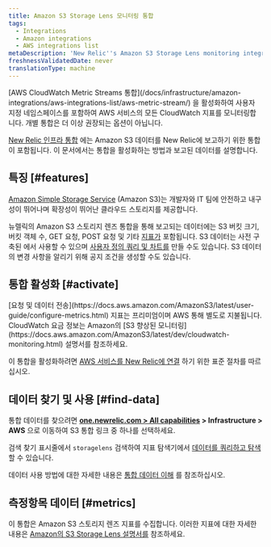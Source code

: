 ```yaml
---
title: Amazon S3 Storage Lens 모니터링 통합
tags:
  - Integrations
  - Amazon integrations
  - AWS integrations list
metaDescription: 'New Relic''s Amazon S3 Storage Lens monitoring integration: what data it reports, and how to enable it.'
freshnessValidatedDate: never
translationType: machine
---
```


<Callout variant="important">
  [AWS CloudWatch Metric Streams 통합](/docs/infrastructure/amazon-integrations/aws-integrations-list/aws-metric-stream/) 을 활성화하여 사용자 지정 네임스페이스를 포함하여 AWS 서비스의 모든 CloudWatch 지표를 모니터링합니다. 개별 통합은 더 이상 권장되는 옵션이 아닙니다.
</Callout>

[New Relic 인프라 통합](/docs/infrastructure/integrations-getting-started/getting-started/introduction-infrastructure-integrations) 에는 Amazon S3 데이터를 New Relic에 보고하기 위한 통합이 포함됩니다. 이 문서에서는 통합을 활성화하는 방법과 보고된 데이터를 설명합니다.

## 특징 [#features]

[Amazon Simple Storage Service](https://aws.amazon.com/s3) (Amazon S3)는 개발자와 IT 팀에 안전하고 내구성이 뛰어나며 확장성이 뛰어난 클라우드 스토리지를 제공합니다.

뉴렐릭의 Amazon S3 스토리지 렌즈 통합을 통해 보고되는 데이터에는 S3 버킷 크기, 버킷 객체 수, GET 요청, POST 요청 및 기타 [지표가](#metrics) 포함됩니다. S3 데이터는 사전 구축된 <InlinePopover type="dashboards"/>에서 사용할 수 있으며 [사용자 정의 쿼리 및 차트를](/docs/infrastructure/integrations-getting-started/getting-started/use-integration-data-new-relic-insights) 만들 수도 있습니다. S3 데이터의 변경 사항을 알리기 위해 공지 조건을 생성할 수도 있습니다.

## 통합 활성화 [#activate]

<Callout variant="important">
  [요청 및 데이터 전송](https://docs.aws.amazon.com/AmazonS3/latest/user-guide/configure-metrics.html) 지표는 프리미엄이며 AWS 통해 별도로 지불됩니다. CloudWatch 요금 정보는 Amazon의 [S3 향상된 모니터링](https://docs.aws.amazon.com/AmazonS3/latest/dev/cloudwatch-monitoring.html) 설명서를 참조하세요.
</Callout>

이 통합을 활성화하려면 [AWS 서비스를 New Relic에 연결](/docs/infrastructure/infrastructure-integrations/getting-started/connect-aws-integrations-infrastructure) 하기 위한 표준 절차를 따르십시오.

## 데이터 찾기 및 사용 [#find-data]

통합 데이터를 찾으려면 <DNT>**[one.newrelic.com > All capabilities](https://one.newrelic.com/all-capabilities) > Infrastructure > AWS**</DNT> 으로 이동하여 S3 통합 링크 중 하나를 선택하세요.

검색 찾기 표시줄에서 `storagelens` 검색하여 지표 탐색기에서 [데이터를 쿼리하고 탐색](/docs/using-new-relic/data/understand-data/query-new-relic-data) 할 수 있습니다.

데이터 사용 방법에 대한 자세한 내용은 [통합 데이터 이해](/docs/infrastructure/integrations/find-use-infrastructure-integration-data) 를 참조하십시오.

## 측정항목 데이터 [#metrics]

이 통합은 Amazon S3 스토리지 렌즈 지표를 수집합니다. 이러한 지표에 대한 자세한 내용은 [Amazon의 S3 Storage Lens 설명서를](https://docs.aws.amazon.com/AmazonS3/latest/userguide/storage_lens_basics_metrics_recommendations.html) 참조하세요.